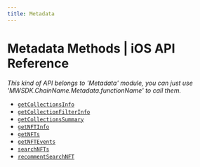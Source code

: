 ```yaml
---
title: Metadata
---
```


# Metadata Methods | iOS API Reference
*This kind of API belongs to 'Metadata' module, you can just use 'MWSDK.ChainName.Metadata.functionName' to call them.*

- [`getCollectionsInfo`](/api-reference/ios/polygon/metadata/getCollectionsInfo)
- [`getCollectionFilterInfo`](/api-reference/ios/polygon/metadata/getCollectionFilterInfo)
- [`getCollectionsSummary`](/api-reference/ios/polygon/metadata/getCollectionsSummary)
- [`getNFTInfo`](/api-reference/ios/polygon/metadata/getNFTInfo)
- [`getNFTs`](/api-reference/ios/polygon/metadata/getNFTs)
- [`getNFTEvents`](/api-reference/ios/polygon/metadata/getNFTEvents)
- [`searchNFTs`](/api-reference/ios/polygon/metadata/searchNFTs)
- [`recommentSearchNFT`](/api-reference/ios/polygon/metadata/recommentSearchNFT)